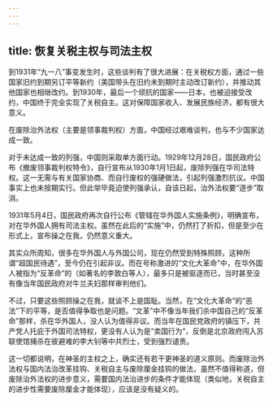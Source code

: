 ```yaml
---
---
---
```

title: 恢复关税主权与司法主权
---



到1931年“九一八”事变发生时，这些谈判有了很大进展：在关税权方面，通过一些国家旧约到期另订平等新约（美国带头在旧约未到期时主动改订新约），并推动其他国家也相继改约。到1930年，最后一个顽抗的国家——日本，也被迫接受改约，中国终于完全实现了关税自主。这对保障国家收入、发展民族经济，都有很大意义。

在废除治外法权（主要是领事裁判权）方面，中国经过艰难谈判，也与不少国家达成一致。

对于未达成一致的列强，中国则采取单方面行动。1929年12月28日，国民政府公布《撤废领事裁判权特令》，自行宣布从1930年1月1日起，废除列强在华司法特权。这一无需与有关国家协商、而自行废权的强硬做法，引起列强激烈抗议。中国事实上也未按期实行。但此举毕竟迫使列强承认，自该日起，治外法权要“逐步”取消。

1931年5月4日，国民政府再次自行公布《管辖在华外国人实施条例》，明确宣布，对在华外国人拥有司法主权。虽然在此后的“实施”中，仍然打了折扣，但是至少在形式上，宣布操之在我，仍然意义重大。

其实众所周知，很多在华外国人与外国公司，现在仍然受到特殊照顾，这种所谓“超国民待遇”，至今仍在引起非议。而在号称激进的“文化大革命”中，在华外国人被指为“反革命”的（如著名的李敦白等人），最多只是被驱逐而已，当时甚至没有像当年国民政府对牛兰夫妇那样审判他们。

不过，只要这些照顾操之在我，就谈不上是国耻。当然，在“文化大革命”的“恶法”下的平等，是否值得争取也是问题。“文革”中不像当年我们杀中国自己的“反革命”那样，杀在华外国人，没人认为值得非议。而当年在国民党政府的镇压下，共产党人托庇于外国司法特权，更没有人认为是“卖国行为”，反倒是北京政府闯入苏联使馆捕杀在彼避难的李大钊等中共烈士，受到强烈谴责。

这一切都说明，在神圣的主权之上，确实还有若干更神圣的道义原则。而废除治外法权与国内法治改革挂钩、关税自主与废除厘金挂钩的做法，虽然不值得称道，但废除治外法权的进步意义，需要国内法治进步的条件才能体现（类似地，关税自主的进步性需要废除厘金才能体现），应该是没有疑义的。